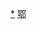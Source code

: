 <div style="position: relative" class="center">
{{Image label begin|image=Administrative Division Jingzhou.png|width={{{1|815}}}|link=}} 
{{Image label|x=775|y=315|scale={{{1|815}}}/2037|text=[[沙市区|<span style="color: black;">'''沙市区'''</span>]]}}
{{Image label|x=580|y=250|scale={{{1|815}}}/2037|text=[[荆州区|<span style="color: black;">'''荆州区'''</span>]]}}
{{Image label|x=610|y=600|scale={{{1|815}}}/2037|text=[[公安县|<span style="color: black;">'''公安县'''</span>]]}}
{{Image label|x=1190|y=680|scale={{{1|815}}}/2037|text=[[监利市|<span style="color: black;">'''监利市'''</span>]]}}
{{Image label|x=830|y=490|scale={{{1|815}}}/2037|text=[[江陵县|<span style="color: black;">'''江陵县'''</span>]]}}
{{Image label|x=860|y=775|scale={{{1|815}}}/2037|text=[[石首市|<span style="color: black;">'''石首市'''</span>]]}}
{{Image label|x=1610|y=570|scale={{{1|815}}}/2037|text=[[洪湖市|<span style="color: black;">'''洪湖市'''</span>]]}}
{{Image label|x=280|y=490|scale={{{1|815}}}/2037|text=[[松滋市|<span style="color: black;">'''松滋市'''</span>]]}}
</div>
<noinclude>
[[Category:荆州行政区划|*]]
[[Category:中华人民共和国地级行政区划图|鄂]]
</noinclude>
